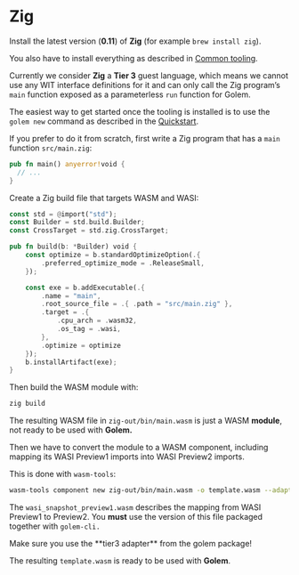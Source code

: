 
# Zig

Install the latest version (**0.11**) of **Zig** (for example `brew install zig`). 

You also have to install everything as described in [Common tooling](/building-templates/common-tooling).

Currently we consider **Zig** a **Tier 3** guest language, which means we cannot use any WIT interface definitions for it and can only call the Zig program’s `main` function exposed as a parameterless `run` function for Golem.

The easiest way to get started once the tooling is installed is to use the `golem new` command as described in the [Quickstart](/getting-started/quickstart). 

If you prefer to do it from scratch, first write a Zig program that has a `main` function `src/main.zig`:

```rust
pub fn main() anyerror!void {
  // ...
}
```

Create a Zig build file that targets WASM and WASI:

```rust
const std = @import("std");
const Builder = std.build.Builder;
const CrossTarget = std.zig.CrossTarget;

pub fn build(b: *Builder) void {
    const optimize = b.standardOptimizeOption(.{
        .preferred_optimize_mode = .ReleaseSmall,
    });

    const exe = b.addExecutable(.{
        .name = "main", 
        .root_source_file = .{ .path = "src/main.zig" },
        .target = .{
            .cpu_arch = .wasm32,
            .os_tag = .wasi,
        },
        .optimize = optimize
    });
    b.installArtifact(exe);
}
```

Then build the WASM module with:

```bash
zig build
```

The resulting WASM file in `zig-out/bin/main.wasm` is just a WASM **module**, not ready to be used with **Golem.**

Then we have to convert the module to a WASM component, including mapping its WASI Preview1 imports into WASI Preview2 imports. 

This is done with `wasm-tools`:

```bash
wasm-tools component new zig-out/bin/main.wasm -o template.wasm --adapt tier3/wasi_snapshot_preview1.wasm
```

The `wasi_snapshot_preview1.wasm` describes the mapping from WASI Preview1 to Preview2. You **must** use the version of this file packaged together with `golem-cli.`

<Callout>
    Make sure you use the **tier3 adapter** from the golem package!
</Callout>

The resulting `template.wasm` is ready to be used with **Golem**.